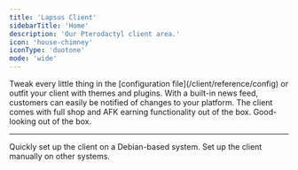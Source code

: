 ```yaml
---
title: 'Lapsus Client'
sidebarTitle: 'Home'
description: 'Our Pterodactyl client area.'
icon: 'house-chimney'
iconType: 'duotone'
mode: 'wide'
---
```


<CardGroup cols={2}>
  <Card title="Customizeable" icon="screwdriver-wrench" iconType="duotone">
    Tweak every little thing in the [configuration file](/client/reference/config) or outfit your client with themes and plugins.
  </Card>
    <Card title="Informative" icon="square-exclamation" iconType="duotone">
    With a built-in news feed, customers can easily be notified of changes to your platform.
  </Card>
  <Card title="Monetizeable" icon="circle-dollar" iconType="duotone">
     The client comes with full shop and AFK earning functionality out of the box.
  </Card>
  <Card title="Beautiful" icon="sparkles" iconType="duotone">
    Good-looking out of the box.
  </Card>
</CardGroup>

----
<CardGroup cols={2}>
  <Card title="Quickstart" icon="rocket-launch" iconType="duotone" href="/client/quickstart" horizontal>
    Quickly set up the client on a Debian-based system.
  </Card>
  <Card title="Installation" icon="wrench" iconType="duotone" href="/client/installation" horizontal>
    Set up the client manually on other systems.
  </Card>
</CardGroup>
